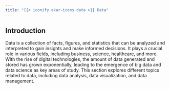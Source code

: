 ```yaml
---
title: "{{< iconify akar-icons data >}} Data"
---
```


## Introduction

Data is a collection of facts, figures, and statistics that can be analyzed and interpreted to gain insights and make informed decisions. It plays a crucial role in various fields, including business, science, healthcare, and more. With the rise of digital technologies, the amount of data generated and stored has grown exponentially, leading to the emergence of big data and data science as key areas of study. This section explores different topics related to data, including data analysis, data visualization, and data management.
